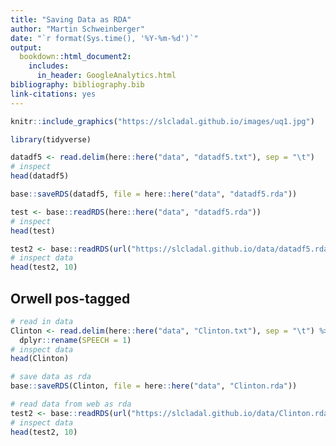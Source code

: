 ```yaml
---
title: "Saving Data as RDA"
author: "Martin Schweinberger"
date: "`r format(Sys.time(), '%Y-%m-%d')`"
output:
  bookdown::html_document2:
    includes:
      in_header: GoogleAnalytics.html
bibliography: bibliography.bib
link-citations: yes
---
```


<!--html_preserve-->
<!-- Global site tag (gtag.js) - Google Analytics -->
<script async src="https://www.googletagmanager.com/gtag/js?id=UA-130562131-1"></script>
<script>
  window.dataLayer = window.dataLayer || [];
  function gtag(){dataLayer.push(arguments);}
  gtag('js', new Date());

  gtag('config', 'UA-130562131-1');
</script>
<!--/html_preserve-->

```r
knitr::include_graphics("https://slcladal.github.io/images/uq1.jpg")
```


```r
library(tidyverse)
```


```r
datadf5 <- read.delim(here::here("data", "datadf5.txt"), sep = "\t")
# inspect
head(datadf5)
```



```r
base::saveRDS(datadf5, file = here::here("data", "datadf5.rda"))
```


```r
test <- base::readRDS(here::here("data", "datadf5.rda"))
# inspect
head(test)
```



```r
test2 <- base::readRDS(url("https://slcladal.github.io/data/datadf5.rda", "rb"))
# inspect data
head(test2, 10)
```


## Orwell pos-tagged

```r
# read in data
Clinton <- read.delim(here::here("data", "Clinton.txt"), sep = "\t") %>%
  dplyr::rename(SPEECH = 1)
# inspect data
head(Clinton)
```


```r
# save data as rda
base::saveRDS(Clinton, file = here::here("data", "Clinton.rda"))
```


```r
# read data from web as rda
test2 <- base::readRDS(url("https://slcladal.github.io/data/Clinton.rda", "rb"))
# inspect data
head(test2, 10)
```

